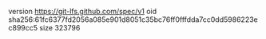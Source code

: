 version https://git-lfs.github.com/spec/v1
oid sha256:61fc6377fd2056a085e901d8051c35bc76ff0fffdda7cc0dd5986223ec899cc5
size 323796
